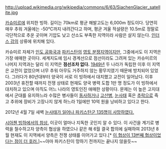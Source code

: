 http://upload.wikimedia.org/wikipedia/commons/6/63/SiachenGlacier_satellite.jpg

[[카슈미르]]에 위치한 빙하. 길이는 70km로 평균 해발고도는 6,000m 정도이다. 당연히 매우 추워 겨울에는 -50℃까지 내려간다고 하며, 평균 겨울 적설량은 10.5m로 정말로 극단적으로 추운 곳이며 기압도 낮고 산소도 부족한 지역이라 사람은 살지 않는다. [[인더스 강]]의 상류에 위치해 있다.

카슈미르 자체가 [[인도 공화국]]과 [[파키스탄]]의 [[영토 분쟁]]지역이지만, 그중에서도 이 지역은 가장 애매한 곳이다. 세계지도에 임시 경계선으로 점선이라도 그려져 있는 카슈미르의 나머지 지역과는 달리 이 지역은 '''점선조차 없다.''' [[1949년]] 두 나라가 독립한 이후 이 지역은 교전이 없었으며 너무 추워 아무도 거주하지 않는 황무지였기 때문에 방치되어 있었다. 그러다가 80년대부터 양국이 서로 이 빙하에서 대치했고 교전이 일어났다. 이후 2003년 휴전할 때까지 전쟁 상태로 현재도 양국 병력 도합 1만 명 정도가 이 빙하에서 대치하고 있으며 아직도 어느 나라의 영토인진 애매한 상황이다. 문제는 이 높은 고지대에서 군대를 유지하느라 수많은 병사들이 [[동사]]하거나 [[고산병]], [[눈사태]] 혹은 [[추락]]으로 죽고 추위에 장비가 고장나지 않게 하느라 1일에만 10억 원을 낭비하고 있다고 한다. 

2012년 4월 7일 새벽 [http://news.naver.com/main/read.nhn?mode=LSD&mid=sec&sid1=104&oid=001&aid=0005577374  눈사태가 일어나 파키스탄군 135명이 사망하였다.]

[http://dunkbear.egloos.com/3329124 시아첸 빙하에서의 참상.] 이곳이 얼마나 지독한 곳인지 알 수 있다. 이 사건을 계기로 병력을 철수하고자 양측이 협상을 하였으나 같은 해 6월 결국 합의에 실패하여 2013년 8월 현재도 이 지역에서 양측은 전쟁 상태를 이어가고 있다.[* [http://www.yonhapnews.co.kr/international/2012/06/12/0601160100AKR20120612123800077.HTML 이 협상이 13번째 협상이었다는 점이 더 호러.]]~~아마 파키스탄이 망하기 전까지는 끝나지 않을듯~~
